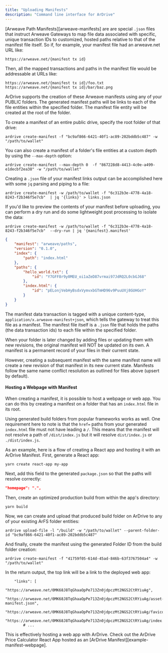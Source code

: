 ```yaml
---
title: "Uploading Manifests"
description: "Command line interface for ArDrive"
---
```


[Arweave Path Manifests][arweave-manifests] are are special `.json` files that instruct Arweave Gateways to map file data associated with specific, unique transaction IDs to customized, hosted paths relative to that of the manifest file itself. So if, for example, your manifest file had an arweave.net URL like:

```shell
https://arweave.net/{manifest tx id}
```

Then, all the mapped transactions and paths in the manifest file would be addressable at URLs like:

```shell
https://arweave.net/{manifest tx id}/foo.txt
https://arweave.net/{manifest tx id}/bar/baz.png
```

ArDrive supports the creation of these Arweave manifests using any of your PUBLIC folders. The generated manifest paths will be links to each of the file entities within the specified folder. The manifest file entity will be created at the root of the folder.

To create a manifest of an entire public drive, specify the root folder of that drive:

```shell
ardrive create-manifest -f "bc9af866-6421-40f1-ac89-202bddb5c487" -w "/path/to/wallet"
```

You can also create a manifest of a folder's file entities at a custom depth by using the `--max-depth` option:

```shell
ardrive create-manifest --max-depth 0  -f "867228d8-4413-4c0e-a499-e1decbf2ea38" -w "/path/to/wallet"
```

Creating a `.json` file of your manifest links output can be accomplished here with some `jq` parsing and piping to a file:

```shell
ardrive create-manifest -w /path/to/wallet -f "6c312b3e-4778-4a18-8243-f2b346f5e7cb"  | jq '{links}' > links.json
```

If you'd like to preview the contents of your manifest before uploading, you can perform a dry run and do some lightweight post processing to isolate the data:

```shell
ardrive create-manifest -w /path/to/wallet -f "6c312b3e-4778-4a18-8243-f2b346f5e7cb"  --dry-run | jq '{manifest}.manifest'
```

<a id="manifest-json"></a>

```json
{
    "manifest": "arweave/paths",
    "version": "0.1.0",
    "index": {
        "path": "index.html"
    },
    "paths": {
        "hello_world.txt": {
            "id": "Y7GFF8r9y0MEU_oi1aZeD87vrmai97JdRQ2L0cbGJ68"
        },
        "index.html": {
            "id": "pELonjVebHyBsdxVymvxbGTmHD96v9PuuUXj8GUHGoY"
        }
    }
}
```

The manifest data transaction is tagged with a unique content-type, `application/x.arweave-manifest+json`, which tells the gateway to treat this file as a manifest. The manifest file itself is a `.json` file that holds the paths (the data transaction ids) to each file within the specified folder.

When your folder is later changed by adding files or updating them with new revisions, the original manifest will NOT be updated on its own. A manifest is a permanent record of your files in their current state.

However, creating a subsequent manifest with the same manifest name will create a new revision of that manifest in its new current state. Manifests follow the same name conflict resolution as outlined for files above (upsert by default).

#### Hosting a Webpage with Manifest

When creating a manifest, it is possible to host a webpage or web app. You can do this by creating a manifest on a folder that has an `index.html` file in its root.

Using generated build folders from popular frameworks works as well. One requirement here to note is that the `href=` paths from your generated `index.html` file must not have leading a `/`. This means that the manifest will not resolve a path of `/dist/index.js` but it will resolve `dist/index.js` or `./dist/index.js`.

As an example, here is a flow of creating a React app and hosting it with an ArDrive Manifest. First, generate a React app:

```shell
yarn create react-app my-app
```

Next, add this field to the generated `package.json` so that the paths will resolve correctly:

```json
"homepage": ".",
```

Then, create an optimized production build from within the app's directory:

```shell
yarn build
```

Now, we can create and upload that produced build folder on ArDrive to any of your existing ArFS folder entities:

```shell
ardrive upload-file -l "/build" -w "/path/to/wallet" --parent-folder-id "bc9af866-6421-40f1-ac89-202bddb5c487"
```

And finally, create the manifest using the generated Folder ID from the build folder creation:

```shell
ardrive create-manifest -f "41759f05-614d-45ad-846b-63f3767504a4" -w "/path/to/wallet"
```

In the return output, the top link will be a link to the deployed web app:

```shell
    "links": [
        "https://arweave.net/0MK68J8TqGhaaOpPe713Zn0jdpczMt2NGS2CtRYiuAg",
        "https://arweave.net/0MK68J8TqGhaaOpPe713Zn0jdpczMt2NGS2CtRYiuAg/asset-manifest.json",
        "https://arweave.net/0MK68J8TqGhaaOpPe713Zn0jdpczMt2NGS2CtRYiuAg/favicon.ico",
        "https://arweave.net/0MK68J8TqGhaaOpPe713Zn0jdpczMt2NGS2CtRYiuAg/index.html",
        # ...
```

This is effectively hosting a web app with ArDrive. Check out the ArDrive Price Calculator React App hosted as an [ArDrive Manifest][example-manifest-webpage].
